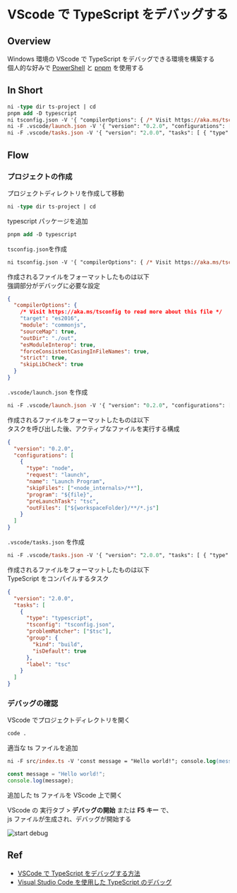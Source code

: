 # VScode で TypeScript をデバッグする

## Overview

Windows 環境の VScode で TypeScript をデバッグできる環境を構築する\
個人的な好みで [PowerShell](https://learn.microsoft.com/ja-jp/powershell/) と [pnpm](https://pnpm.io/) を使用する

## In Short

```ps
ni -type dir ts-project | cd
pnpm add -D typescript
ni tsconfig.json -V '{ "compilerOptions": { /* Visit https://aka.ms/tsconfig to read more about this file */ "target": "es2016", "module": "commonjs", "sourceMap": true, "outDir": "./out", "esModuleInterop": true, "forceConsistentCasingInFileNames": true, "strict": true, "skipLibCheck": true } }'
ni -F .vscode/launch.json -V '{ "version": "0.2.0", "configurations": [ { "type": "node", "request": "launch", "name": "Launch Program", "skipFiles": ["<node_internals>/**"], "program": "${file}", "preLaunchTask": "tsc", "outFiles": ["${workspaceFolder}/**/*.js"] } ] }'
ni -F .vscode/tasks.json -V '{ "version": "2.0.0", "tasks": [ { "type": "typescript", "tsconfig": "tsconfig.json", "problemMatcher": ["$tsc"], "group": { "kind": "build", "isDefault": true }, "label": "tsc" } ] }'
```

## Flow

### プロジェクトの作成

プロジェクトディレクトリを作成して移動

```ps
ni -type dir ts-project | cd
```

typescript パッケージを追加

```ps
pnpm add -D typescript
```

`tsconfig.json`を作成

```ps
ni tsconfig.json -V '{ "compilerOptions": { /* Visit https://aka.ms/tsconfig to read more about this file */ "target": "es2016", "module": "commonjs", "sourceMap": true, "outDir": "./out", "esModuleInterop": true, "forceConsistentCasingInFileNames": true, "strict": true, "skipLibCheck": true } }'
```

作成されるファイルをフォーマットしたものは以下\
強調部分がデバッグに必要な設定

```json filename="tsconfig.json" {6}
{
  "compilerOptions": {
    /* Visit https://aka.ms/tsconfig to read more about this file */
    "target": "es2016",
    "module": "commonjs",
    "sourceMap": true,
    "outDir": "./out",
    "esModuleInterop": true,
    "forceConsistentCasingInFileNames": true,
    "strict": true,
    "skipLibCheck": true
  }
}
```

`.vscode/launch.json` を作成

```ps
ni -F .vscode/launch.json -V '{ "version": "0.2.0", "configurations": [ { "type": "node", "request": "launch", "name": "Launch Program", "skipFiles": ["<node_internals>/**"], "program": "${file}", "preLaunchTask": "tsc", "outFiles": ["${workspaceFolder}/**/*.js"] } ] }'
```

作成されるファイルをフォーマットしたものは以下\
タスクを呼び出した後、アクティブなファイルを実行する構成

```json filename=".vscode/launch.json"
{
  "version": "0.2.0",
  "configurations": [
    {
      "type": "node",
      "request": "launch",
      "name": "Launch Program",
      "skipFiles": ["<node_internals>/**"],
      "program": "${file}",
      "preLaunchTask": "tsc",
      "outFiles": ["${workspaceFolder}/**/*.js"]
    }
  ]
}
```

`.vscode/tasks.json` を作成

```ps
ni -F .vscode/tasks.json -V '{ "version": "2.0.0", "tasks": [ { "type": "typescript", "tsconfig": "tsconfig.json", "problemMatcher": ["$tsc"], "group": { "kind": "build", "isDefault": true }, "label": "tsc" } ] }'
```

作成されるファイルをフォーマットしたものは以下\
TypeScript をコンパイルするタスク

```json filename=".vscode/tasks.json"
{
  "version": "2.0.0",
  "tasks": [
    {
      "type": "typescript",
      "tsconfig": "tsconfig.json",
      "problemMatcher": ["$tsc"],
      "group": {
        "kind": "build",
        "isDefault": true
      },
      "label": "tsc"
    }
  ]
}
```

### デバッグの確認

VScode でプロジェクトディレクトリを開く

```ps
code .
```

適当な ts ファイルを追加

```ps
ni -F src/index.ts -V 'const message = "Hello world!"; console.log(message);'
```

```ts filename="src/index.ts"
const message = "Hello world!";
console.log(message);
```

追加した ts ファイルを VScode 上で開く

VScode の 実行タブ > **デバッグの開始** または **F5 キー** で、\
js ファイルが生成され、デバッグが開始する

![start debug](/typescript/debug-ts-with-vscode/debug.png)

## Ref

- [VSCode で TypeScript をデバッグする方法](https://zenn.dev/taku2000/articles/6ed43064eb3aa0)
- [Visual Studio Code を使用した TypeScript のデバッグ](https://code.visualstudio.com/docs/typescript/typescript-debugging)
